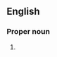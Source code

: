 ==English==

===Proper noun===
{{en-proper noun}}

# {{initialism of|{{w|Ulster Volunteer Force}}|lang=en}}